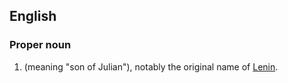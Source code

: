 ==English==

===Proper noun===
{{en-proper noun}}

# {{surname|[[romanization]] of the {{etyl|ru}}|from=Russian|dot=}} {{term|Ульянов|lang=ru}} (meaning "son of Julian"), notably the original name of [[Lenin]].